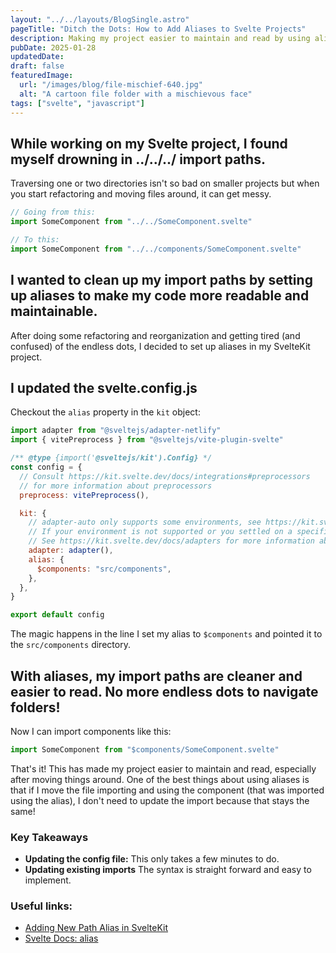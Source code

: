 ```yaml
---
layout: "../../layouts/BlogSingle.astro"
pageTitle: "Ditch the Dots: How to Add Aliases to Svelte Projects"
description: Making my project easier to maintain and read by using aliases
pubDate: 2025-01-28
updatedDate:
draft: false
featuredImage:
  url: "/images/blog/file-mischief-640.jpg"
  alt: "A cartoon file folder with a mischievous face"
tags: ["svelte", "javascript"]
---
```


## While working on my Svelte project, I found myself drowning in ../../../ import paths.

Traversing one or two directories isn't so bad on smaller projects but when you start refactoring and moving files around, it can get messy.

```javascript
// Going from this:
import SomeComponent from "../../SomeComponent.svelte"

// To this:
import SomeComponent from "../../components/SomeComponent.svelte"
```

## I wanted to clean up my import paths by setting up aliases to make my code more readable and maintainable.

After doing some refactoring and reorganization and getting tired (and confused) of the endless dots, I decided to set up aliases in my SvelteKit project.

## I updated the svelte.config.js

Checkout the `alias` property in the `kit` object:

```javascript
import adapter from "@sveltejs/adapter-netlify"
import { vitePreprocess } from "@sveltejs/vite-plugin-svelte"

/** @type {import('@sveltejs/kit').Config} */
const config = {
  // Consult https://kit.svelte.dev/docs/integrations#preprocessors
  // for more information about preprocessors
  preprocess: vitePreprocess(),

  kit: {
    // adapter-auto only supports some environments, see https://kit.svelte.dev/docs/adapter-auto for a list.
    // If your environment is not supported or you settled on a specific environment, switch out the adapter.
    // See https://kit.svelte.dev/docs/adapters for more information about adapters.
    adapter: adapter(),
    alias: {
      $components: "src/components",
    },
  },
}

export default config
```

The magic happens in the line I set my alias to `$components` and pointed it to the `src/components` directory.

## With aliases, my import paths are cleaner and easier to read. No more endless dots to navigate folders!

Now I can import components like this:

```javascript
import SomeComponent from "$components/SomeComponent.svelte"
```

That's it! This has made my project easier to maintain and read, especially after moving things around. One of the best things about using aliases is that if I move the file importing and using the component (that was imported using the alias), I don't need to update the import because that stays the same!

### Key Takeaways

- **Updating the config file:** This only takes a few minutes to do.
- **Updating existing imports** The syntax is straight forward and easy to implement.

### Useful links:

- [Adding New Path Alias in SvelteKit](https://medium.com/@rizqyhi/adding-new-path-alias-in-sveltekit-1127a1138e7)
- [Svelte Docs: alias](https://svelte.dev/docs/kit/configuration#alias)
